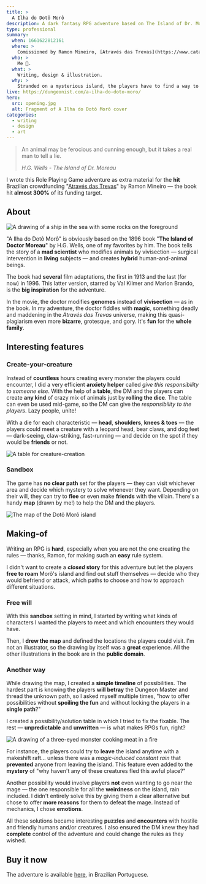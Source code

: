 ```yaml
---
title: >
  A Ilha do Dotô Morô
description: A dark fantasy RPG adventure based on The Island of Dr. Moreau
type: professional
summary:
  when: 1661622812161
  where: >
    Comissioned by Ramon Mineiro, [Através das Trevas](https://www.catarse.me/atravesdastrevas)' author 
  who: >
    Me 😬.
  what: >
    Writing, design & illustration.
  why: >
    Stranded on a mysterious island, the players have to find a way to escape the mad sorcerer's will and his grotesque creatures. I wrote and designed this **H.G. Wells**-based adventure for [Através das Trevas](https://www.catarse.me/atravesdastrevas) crowdfunding.
live: https://dungeonist.com/a-ilha-do-doto-moro/
hero:
  src: opening.jpg
  alt: Fragment of A Ilha do Dotô Morô cover
categories:
  - writing
  - design
  - art
---
```


> An animal may be ferocious and cunning enough, but it takes a real man to tell a lie.
>
> _H.G. Wells - The Island of Dr. Moreau_

I wrote this Role Playing Game adventure as extra material for the **hit** Brazilian crowdfunding "[Através das Trevas](https://www.catarse.me/atravesdastrevas)" by Ramon Mineiro — the book hit **almost 300%** of its funding target.

## About

![A drawing of a ship in the sea with some rocks on the foreground](./drmoro-barco.jpg)

"A Ilha do Dotô Morô" is obviously based on the 1896 book "**The Island of Doctor Moreau**" by H.G. Wells, one of my favorites by him. The book tells the story of a **mad scientist** who modifies animals by vivisection — surgical intervention in **living** subjects — and creates **hybrid** human-and-animal beings.

The book had **several** film adaptations, the first in 1913 and the last (for now) in 1996. This latter version, starred by Val Kilmer and Marlon Brando, is the **big inspiration** for the adventure.

In the movie, the doctor modifies **genomes** instead of **vivisection** — as in the book. In my adventure, the doctor fiddles with **magic**, something deadly and maddening in the _Através das Trevas_ universe, making this quasi-plagiarism even more **bizarre**, grotesque, and gory. It's **fun** for the **whole family**.

## Interesting features

### Create-your-creature

Instead of **countless** hours creating every monster the players could encounter, I did a very efficient **anxiety helper** called _give this responsibility to someone else_. With the help of a **table**, the DM and the players can create **any kind** of crazy mix of animals just by **rolling the dice**. The table can even be used mid-game, so the DM can give the _responsibility to the players_. Lazy people, unite!

With a die for each characteristic — **head**, **shoulders**, **knees & toes** — the players could meet a creature with a leopard head, bear claws, and dog feet — dark-seeing, claw-striking, fast-running — and decide on the spot if they would be **friends** or not.

![A table for creature-creation](./drmoro-tabela.jpg)

### Sandbox

The game has **no clear path** set for the players — they can visit whichever area and decide which mystery to solve whenever they want. Depending on their will, they can try to **flee** or even make **friends** with the villain. There's a handy **map** (drawn by me!) to help the DM and the players.

![The map of the Dotô Morô island](./drmoro-mapa.jpg)

## Making-of

Writing an RPG is **hard**, especially when you are not the one creating the rules — thanks, Ramon, for making such an **easy** rule system.

I didn't want to create a **_closed_ story** for this adventure but let the players **free to roam** Morô's island and find out stuff themselves — decide who they would befriend or attack, which paths to choose and how to approach different situations.

### Free will

With this **sandbox** setting in mind, I started by writing what kinds of characters I wanted the players to meet and which encounters they would have.

Then, I **drew the map** and defined the locations the players could visit. I'm not an illustrator, so the drawing by itself was a **great** experience. All the other illustrations in the book are in the **public domain**.

### Another way

While drawing the map, I created a **simple timeline** of possibilities. The hardest part is knowing the players **will betray** the Dungeon Master and thread the unknown path, so I asked myself multiple times, "how to offer possibilities without **spoiling the fun** and without locking the players in a **single path**?"

I created a possibility/solution table in which I tried to fix the fixable. The rest — **unpredictable** and **unwritten** — is what makes RPGs fun, right?

![A drawing of a three-eyed monster cooking meat in a fire](./drmoro-monstro.jpg)

For instance, the players could try to **leave** the island anytime with a makeshift raft... unless there was a _magic-induced constant rain_ that **prevented** anyone from leaving the island. This feature even added to the **mystery** of "why haven't any of these creatures fled this awful place?"

Another possibility would involve players **not** even wanting to go near the mage — the one responsible for all the **weirdness** on the island, rain included. I didn't entirely solve this by giving them a clear alternative but chose to offer **more reasons** for them to defeat the mage. Instead of mechanics, I chose **emotions**.

All these solutions became interesting **puzzles** and **encounters** with hostile and friendly humans and/or creatures. I also ensured the DM knew they had **complete** control of the adventure and could change the rules as they wished.

## Buy it now

The adventure is available [here](https://dungeonist.com/a-ilha-do-doto-moro/), in Brazilian Portuguese.
